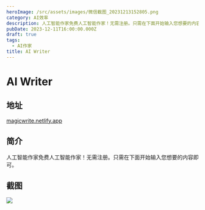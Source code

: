 ```yaml
---
heroImage: /src/assets/images/微信截图_20231213152805.png
category: AI效率
description: 人工智能作家免费人工智能作家！无需注册。只需在下面开始输入您想要的内容即可。
pubDate: 2023-12-11T16:00:00.000Z
draft: true
tags:
  - AI作家
title: AI Writer
---
```


# AI Writer

## 地址

[magicwrite.netlify.app](https://magicwrite.netlify.app "magicwrite.netlify.app")

## 简介

人工智能作家免费人工智能作家！无需注册。只需在下面开始输入您想要的内容即可。

## 截图

![](/src/assets/images/微信截图_20231213152805.png)
